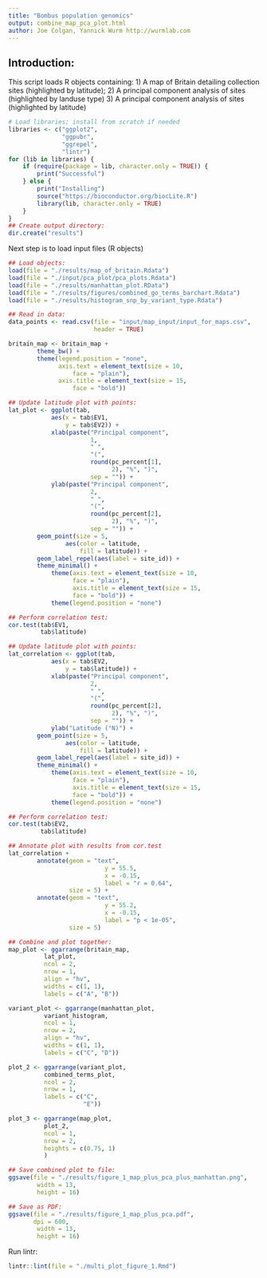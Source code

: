 ```yaml
---
title: "Bombus population genomics"
output: combine_map_pca_plot.html
author: Joe Colgan, Yannick Wurm http://wurmlab.com
---
```


## Introduction:
This script loads R objects containing:
1) A map of Britain detailing collection sites (highlighted by latitude);
2) A principal component analysis of sites (highlighted by landuse type)
3) A principal component analysis of sites (highlighted by latitude)

```r
# Load libraries; install from scratch if needed
libraries <- c("ggplot2",
               "ggpubr",
               "ggrepel",
               "lintr")
for (lib in libraries) {
    if (require(package = lib, character.only = TRUE)) {
        print("Successful")
    } else {
        print("Installing")
        source("https://bioconductor.org/biocLite.R")
        library(lib, character.only = TRUE)
    }
}
## Create output directory:
dir.create("results")
```
Next step is to load input files (R objects)

```r
## Load objects:
load(file = "./results/map_of_britain.Rdata")
load(file = "./input/pca_plot/pca_plots.Rdata")
load(file = "./results/manhattan_plot.RData")
load(file = "./results/figures/combined_go_terms_barchart.Rdata")
load(file = "./results/histogram_snp_by_variant_type.Rdata")

## Read in data:
data_points <- read.csv(file = "input/map_input/input_for_maps.csv",
                        header = TRUE)

britain_map <- britain_map +
        theme_bw() +
        theme(legend.position = "none",
              axis.text = element_text(size = 10,
                  face = "plain"),
              axis.title = element_text(size = 15,
                  face = "bold"))

## Update latitude plot with points:
lat_plot <- ggplot(tab,
            aes(x = tab$EV1,
                y = tab$EV2)) +
            xlab(paste("Principal component",
                       1,
                       " ",
                       "(",
                       round(pc_percent[1],
                             2), "%", ")",
                       sep = "")) +
            ylab(paste("Principal component",
                       2,
                       " ",
                       "(",
                       round(pc_percent[2],
                             2), "%", ")",
                       sep = "")) +
        geom_point(size = 5,
                aes(color = latitude,
                    fill = latitude)) +
        geom_label_repel(aes(label = site_id)) +
        theme_minimal() +
            theme(axis.text = element_text(size = 10,
                  face = "plain"),
                  axis.title = element_text(size = 15,
                  face = "bold")) +
            theme(legend.position = "none")

## Perform correlation test:
cor.test(tab$EV1,
         tab$latitude)

## Update latitude plot with points:
lat_correlation <- ggplot(tab,
            aes(x = tab$EV2,
                y = tab$latitude)) +
            xlab(paste("Principal component",
                       2,
                       " ",
                       "(",
                       round(pc_percent[2],
                             2), "%", ")",
                       sep = "")) +
            ylab("Latitude (°N)") +
        geom_point(size = 5,
                aes(color = latitude,
                    fill = latitude)) +
        geom_label_repel(aes(label = site_id)) +
        theme_minimal() +
            theme(axis.text = element_text(size = 10,
                  face = "plain"),
                  axis.title = element_text(size = 15,
                  face = "bold")) +
            theme(legend.position = "none")

## Perform correlation test:
cor.test(tab$EV2,
         tab$latitude)

## Annotate plot with results from cor.test
lat_correlation +
        annotate(geom = "text",
                           y = 55.5,
                           x = -0.15,
                           label = "r = 0.64",
                 size = 5) +
        annotate(geom = "text",
                           y = 55.2,
                           x = -0.15,
                           label = "p < 1e-05",
                 size = 5)

## Combine and plot together:
map_plot <- ggarrange(britain_map,
          lat_plot,
          ncol = 2,
          nrow = 1,
          align = "hv",
          widths = c(1, 1),
          labels = c("A", "B"))

variant_plot <- ggarrange(manhattan_plot,
          variant_histogram,
          ncol = 1,
          nrow = 2,
          align = "hv",
          widths = c(1, 1),
          labels = c("C", "D"))

plot_2 <- ggarrange(variant_plot,
          combined_terms_plot,
          ncol = 2,
          nrow = 1,
          labels = c("C",
                     "E"))

plot_3 <- ggarrange(map_plot,
          plot_2,
          ncol = 1,
          nrow = 2,
          heights = c(0.75, 1)
          )

## Save combined plot to file:
ggsave(file = "./results/figure_1_map_plus_pca_plus_manhattan.png",
        width = 13,
        height = 16)

## Save as PDF:
ggsave(file = "./results/figure_1_map_plus_pca.pdf",
       dpi = 600,
        width = 13,
        height = 16)
```

Run lintr:

```r
lintr::lint(file = "./multi_plot_figure_1.Rmd")
```

